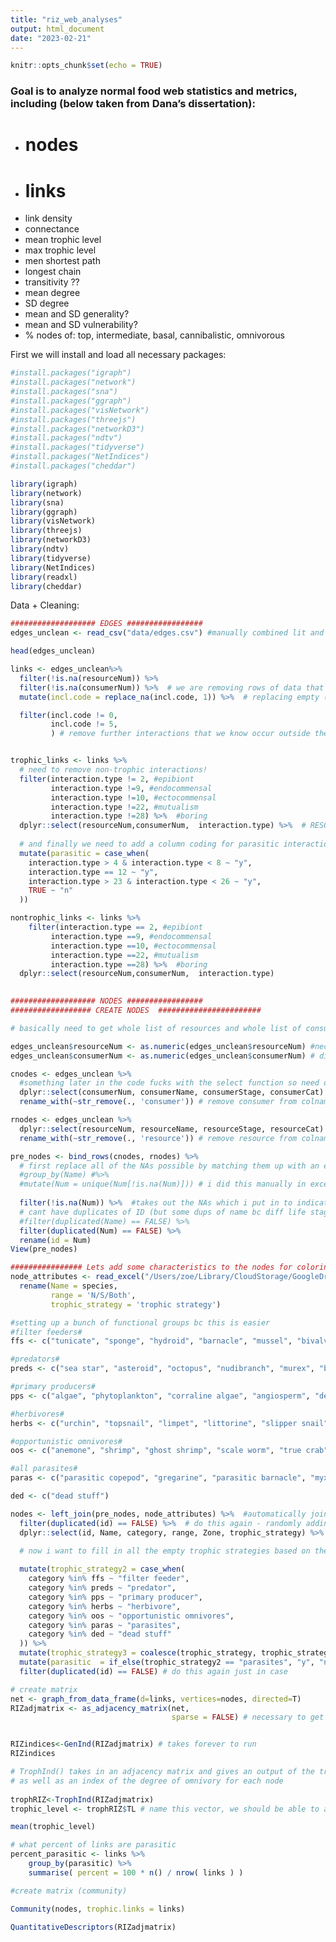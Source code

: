 ```yaml
---
title: "riz_web_analyses"
output: html_document
date: "2023-02-21"
---
```


```r
knitr::opts_chunk$set(echo = TRUE)
```
### Goal is to analyze normal food web statistics and metrics, including (below taken from Dana's dissertation):
- # nodes
- # links
- link density
- connectance
- mean trophic level
- max trophic level
- men shortest path
- longest chain
- transitivity ??
- mean degree
- SD degree
- mean and SD generality?
- mean and SD vulnerability?
- % nodes of: top, intermediate, basal, cannibalistic, omnivorous

First we will install and load all necessary packages:
```r
#install.packages("igraph") 
#install.packages("network") 
#install.packages("sna")
#install.packages("ggraph")
#install.packages("visNetwork")
#install.packages("threejs")
#install.packages("networkD3")
#install.packages("ndtv")
#install.packages("tidyverse")
#install.packages("NetIndices")
#install.packages("cheddar")

library(igraph) 
library(network) 
library(sna)
library(ggraph)
library(visNetwork)
library(threejs)
library(networkD3)
library(ndtv) 
library(tidyverse)
library(NetIndices)
library(readxl)
library(cheddar)
```

Data + Cleaning:
```r

################### EDGES #################
edges_unclean <- read_csv("data/edges.csv") #manually combined lit and dissections in excel on 5 nov 22

head(edges_unclean)

links <- edges_unclean%>% 
  filter(!is.na(resourceNum)) %>% 
  filter(!is.na(consumerNum)) %>%  # we are removing rows of data that have blanks ("") or "NA" for consumer # and resource #. 
  mutate(incl.code = replace_na(incl.code, 1)) %>%  # replacing empty (NA) include codes with 1 for now so they don't get nixed as NAs, will have to manually evaluate these in excel later

  filter(incl.code != 0, 
         incl.code != 5, 
         ) # remove further interactions that we know occur outside the system (0s and 5s)


trophic_links <- links %>%   
  # need to remove non-trophic interactions!
  filter(interaction.type != 2, #epibiont
         interaction.type !=9, #endocommensal
         interaction.type !=10, #ectocommensal
         interaction.type !=22, #mutualism
         interaction.type !=28) %>%  #boring
  dplyr::select(resourceNum,consumerNum,  interaction.type) %>%  # RESOURCE NUM HAS TO GO FIRST OR WEB IS UPSIDEDOWN
  
  # and finally we need to add a column coding for parasitic interaction or nah
  mutate(parasitic = case_when(
    interaction.type > 4 & interaction.type < 8 ~ "y",
    interaction.type == 12 ~ "y",
    interaction.type > 23 & interaction.type < 26 ~ "y",
    TRUE ~ "n"
  ))

nontrophic_links <- links %>% 
    filter(interaction.type == 2, #epibiont
         interaction.type ==9, #endocommensal
         interaction.type ==10, #ectocommensal
         interaction.type ==22, #mutualism
         interaction.type ==28) %>%  #boring
  dplyr::select(resourceNum,consumerNum,  interaction.type)
  

################### NODES #################
################## CREATE NODES  #######################

# basically need to get whole list of resources and whole list of consumers and rowbind but eliminate duplicates

edges_unclean$resourceNum <- as.numeric(edges_unclean$resourceNum) #necessary to convert all the random text i wrote in instead of numbers -> NAs
edges_unclean$consumerNum <- as.numeric(edges_unclean$consumerNum) # ditto above

cnodes <- edges_unclean %>% 
  #something later in the code fucks with the select function so need dplyr::
  dplyr::select(consumerNum, consumerName, consumerStage, consumerCat) %>% 
  rename_with(~str_remove(., 'consumer')) # remove consumer from colnames, not sure of syntax

rnodes <- edges_unclean %>% 
  dplyr::select(resourceNum, resourceName, resourceStage, resourceCat) %>% 
  rename_with(~str_remove(., 'resource')) # remove resource from colnames, not sure of syntax

pre_nodes <- bind_rows(cnodes, rnodes) %>% 
  # first replace all of the NAs possible by matching them up with an existing name-num pair
  #group_by(Name) #%>%
  #mutate(Num = unique(Num[!is.na(Num)])) # i did this manually in excel, but leaving it for later in case
  
  filter(!is.na(Num)) %>%  #takes out the NAs which i put in to indicate that the node wasnt in the system
  # cant have duplicates of ID (but some dups of name bc diff life stages)
  #filter(duplicated(Name) == FALSE) %>% 
  filter(duplicated(Num) == FALSE) %>% 
  rename(id = Num)
View(pre_nodes)

################ Lets add some characteristics to the nodes for coloring the network figure #################
node_attributes <- read_excel("/Users/zoe/Library/CloudStorage/GoogleDrive-zilz@ucsb.edu/My Drive/SCHOOL/PHD_AT_UCSB/RIZ Food Web/Data/Food Web Data/DO NOT EDIT/RIZspeciesList_MASTER.xlsx", sheet = "Both") %>% 
  rename(Name = species,
         range = 'N/S/Both', 
         trophic_strategy = 'trophic strategy')

#setting up a bunch of functional groups bc this is easier
#filter feeders#
ffs <- c("tunicate", "sponge", "hydroid", "barnacle", "mussel", "bivalve", "scallop", "bryozoan", "zooplankton", "hydrocoral", "clam", "entoproct", "boring clam", "vermetid", "soft coral", "coral", "sipunculid")

#predators#
preds <- c("sea star", "asteroid", "octopus", "nudibranch", "murex", "bird", "shark", "lobster", "whelk", "sea spider", "human", "mammal", "snail")

#primary producers#
pps <- c("algae", "phytoplankton", "corraline algae", "angiosperm", "dead stuff", "dinoflagellate", "gametes")

#herbivores#
herbs <- c("urchin", "topsnail", "limpet", "littorine", "slipper snail", "true limpet", "chiton", "sea hare", "microsnail", "isopod", "abalone")

#opportunistic omnivores#
oos <- c("anemone", "shrimp", "ghost shrimp", "scale worm", "true crab", "porcelain crab", "tanaid", "copepod", "other arthropod", "cucumber", "hermit crab", "anomuran", "flatworm", "turbellarian", "polychaete", "fish", "amphipod", "microorganism", "brittle star")

#all parasites#
paras <- c("parasitic copepod", "gregarine", "parasitic barnacle", "myxozoan", "coccidian", "trematode", "cestode", "fungus", "monogene", "ciliate", "leech", "sporozoan", "orthonectid", "rhombozoan", "nematode", "nemertean")

ded <- c("dead stuff")

nodes <- left_join(pre_nodes, node_attributes) %>%  #automatically joins by name, keeping all rows in nodes while adding cols from node_attributes
  filter(duplicated(id) == FALSE) %>%  # do this again - randomly adding dups, should figure out why
  dplyr::select(id, Name, category, range, Zone, trophic_strategy) %>% 

  # now i want to fill in all the empty trophic strategies based on the category
  
  mutate(trophic_strategy2 = case_when(
    category %in% ffs ~ "filter feeder",
    category %in% preds ~ "predator",
    category %in% pps ~ "primary producer",
    category %in% herbs ~ "herbivore",
    category %in% oos ~ "opportunistic omnivores",
    category %in% paras ~ "parasites",
    category %in% ded ~ "dead stuff"
  )) %>% 
  mutate(trophic_strategy3 = coalesce(trophic_strategy, trophic_strategy2)) %>% 
  mutate(parasitic  = if_else(trophic_strategy2 == "parasites", "y", "n")) %>% 
  filter(duplicated(id) == FALSE) # do this again just in case
```


```r

# create matrix
net <- graph_from_data_frame(d=links, vertices=nodes, directed=T)
RIZadjmatrix <- as_adjacency_matrix(net,
                                    sparse = FALSE) # necessary to get a regular matrix


RIZindices<-GenInd(RIZadjmatrix) # takes forever to run
RIZindices

# TrophInd() takes in an adjacency matrix and gives an output of the trophic level of each node,
# as well as an index of the degree of omnivory for each node
 
trophRIZ<-TrophInd(RIZadjmatrix)
trophic_level <- trophRIZ$TL # name this vector, we should be able to add it to the nodes

mean(trophic_level)

# what percent of links are parasitic
percent_parasitic <- links %>% 
    group_by(parasitic) %>% 
    summarise( percent = 100 * n() / nrow( links ) )
```

```r

#create matrix (community)

Community(nodes, trophic.links = links)

QuantitativeDescriptors(RIZadjmatrix)

```

